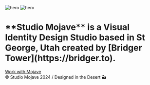 

<div className="fade-in not-prose flex gap-6 items-center justify-between">
  <Image src="./icon.svg" alt="hero" width={48} height={57.39} />
  <Image src="./word.svg" alt="hero" width={144} height={24} />
</div>

<div className="fade-in text-center grid gap-6 text-lg max-w-xl m-auto my-24 md:my-32">
  <h1 className="not-prose">
    <Balancer>
      **Studio Mojave** is a Visual Identity Design Studio based in St George,
      Utah created by [Bridger Tower](https://bridger.to).
    </Balancer>
  </h1>
  <a className="text-base" href="https://tally.so/r/wa0zP9">
    Work with Mojave
  </a>
</div>

<Portfolio />

<div className="text-center text-sm max-w-xl m-auto mt-24 md:mt-32">
  © Studio Mojave 2024 / Designed in the Desert 🏜️
</div>
